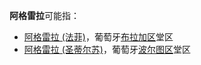 '''阿格雷拉'''可能指：
*[[阿格雷拉_(法菲)|阿格雷拉 (法菲)]]，葡萄牙[[布拉加区|布拉加区]]堂区
*[[阿格雷拉_(圣蒂尔苏)|阿格雷拉 (圣蒂尔苏)]]，葡萄牙[[波尔图区|波尔图区]]堂区

{{disambig|Agrela|Cat=四字译名消歧义}}